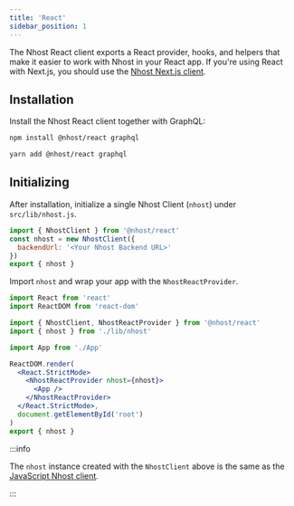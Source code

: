 ```yaml
---
title: 'React'
sidebar_position: 1
---
```



The Nhost React client exports a React provider, hooks, and helpers that make it easier to work with Nhost in your React app. If you're using React with Next.js, you should use the [Nhost Next.js client](/reference/nextjs).

## Installation

Install the Nhost React client together with GraphQL:

<Tabs groupId="package-manager">
  <TabItem value="npm" label="npm" default>

```bash
npm install @nhost/react graphql
```

  </TabItem>
  <TabItem value="yarn" label="Yarn">

```bash
yarn add @nhost/react graphql
```

  </TabItem>
</Tabs>

## Initializing

After installation, initialize a single Nhost Client (`nhost`) under `src/lib/nhost.js`.

```jsx title=src/lib/nhost.js
import { NhostClient } from '@nhost/react'
const nhost = new NhostClient({
  backendUrl: '<Your Nhost Backend URL>'
})
export { nhost }
```

Import `nhost` and wrap your app with the `NhostReactProvider`.

```jsx title=src/App.tsx
import React from 'react'
import ReactDOM from 'react-dom'

import { NhostClient, NhostReactProvider } from '@nhost/react'
import { nhost } from './lib/nhost'

import App from './App'

ReactDOM.render(
  <React.StrictMode>
    <NhostReactProvider nhost={nhost}>
      <App />
    </NhostReactProvider>
  </React.StrictMode>,
  document.getElementById('root')
)
export { nhost }
```



:::info

The `nhost` instance created with the `NhostClient` above is the same as the [JavaScript Nhost client](/reference/javascript).

:::
